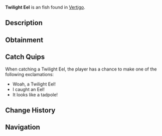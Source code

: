 {{FishInfobox
|image          = Twilight Eel.png
|rarity         = Uncommon
|sea            = First Sea
|location       = [[Vertigo]]
|sublocation    = 
|sources        = Fishing Rod
|radar_location = 
|xp             = 100
|weather        = 
|time           = 
|season         = Winter
|bait           = Insect
|base_weight    = 20
|base_value     = 90
|weight_range   = 10
|base_chance    = 70
|base_resil     = 40
}}
'''Twilight Eel''' is an {{Rarity|Uncommon}} fish found in [[Vertigo]].

== Description ==
{{Description|The Twilight Eel, whilst resembling a giant tadpole, is an Eel. Twilight Eels are extremely slimy, and use the bulb on their head to attract prey.|Bestiary Entry}}

== Obtainment ==
{{Description|Found in Vertigo's Dip.|Bestiary Hint}}
{{Fish Availability|
Vertigo/Vertigos Dip
|top_rods      = 
Trident Rod\265106.65\145219.69;
Leviathan's Fang Rod\256625.6\227354.13;
Free Spirit Rod\242488.38\144296.67;
No-Life Rod\215639.69\200950.34;
Azure Of Lagoon\212787.46\137727.22;
Flimsy Rod\174992.12\174992.12;
Resourceful Rod\162892.71\122643.53;
Buddy Bond Rod\115657.38\95139.92;
Seraphic Rod\197426.71\197426.71;
Tempest Rod\190620.95\190620.95;
Rapid Rod\186165.59\185152.68;
Lucky Rod\127720.16\107173.93;
Astralhook Rod\190468.33\74383.49;
Ethereal Prism Rod\190232.21\133463.74;
Blazebringer Rod\182611.48\158146.12;
Challenger's Rod\182276.28\180638.47;
Verdant Shear Rod\181377.48\167417.27;
Zeus Rod\181157.24\167417.27;
Depthseeker Rod\180076.3\153692.85;
Rod Of The Forgotten Fang\179909.9\179909.9;
Volcanic Rod\176223.2\130032.73;
Avalanche Rod\174114.26\137511.45;
Rod Of The Depths\168357.18\162976.53;
Rod Of The Exalted One\164747.5\162787.4;
Steady Rod\96352.63\71180.18
|recommended   = Trident Rod
}}

== Catch Quips ==
When catching a Twilight Eel, the player has a chance to make one of the following exclamations:
* Woah, a Twilight Eel!
* I caught an Eel!
* It looks like a tadpole!

== Change History ==
{{Change History|{{subst:Current Version}}}}

== Navigation ==
{{Fish Navbox|Vertigo}}